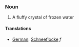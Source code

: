 === Noun ===

#A fluffy crystal of frozen water

====Translations====

*[[German]]: [[Schneeflocke]] ''f''